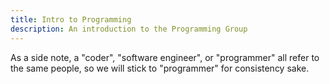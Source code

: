 ```yaml
---
title: Intro to Programming
description: An introduction to the Programming Group
---
```


As a side note, a "coder", "software engineer", or "programmer" all refer to the same people,
so we will stick to "programmer" for consistency sake.

